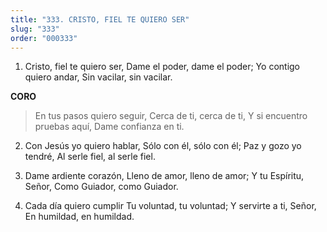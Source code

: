 ```yaml
---
title: "333. CRISTO, FIEL TE QUIERO SER"
slug: "333"
order: "000333"
---
```


1. Cristo, fiel te quiero ser,
Dame el poder, dame el poder; Yo contigo quiero andar,
Sin vacilar, sin vacilar.

**CORO**
> En tus pasos quiero seguir, Cerca de ti, cerca de ti,
Y si encuentro pruebas aquí, Dame confianza en ti.

2. Con Jesús yo quiero hablar, Sólo con él, sólo con él;
Paz y gozo yo tendré,
Al serle fiel, al serle fiel.

3. Dame ardiente corazón,
Lleno de amor, lleno de amor; Y tu Espíritu, Señor,
Como Guiador, como Guiador.

4. Cada día quiero cumplir Tu voluntad, tu voluntad; Y servirte a ti, Señor,
En humildad, en humildad.